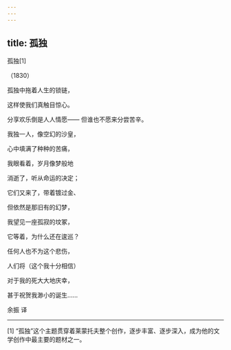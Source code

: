 ```yaml
---
---
---
```

title: 孤独
---



孤独[1]


（1830）

孤独中拖着人生的锁链，

这样使我们真触目惊心。

分享欢乐倒是人人情愿—— 但谁也不愿来分尝苦辛。

我独一人，像空幻的沙皇，

心中填满了种种的苦痛，

我眼看着，岁月像梦般地

消逝了，听从命运的决定；

它们又来了，带着镀过金、

但依然是那旧有的幻梦，

我望见一座孤寂的坟冢，

它等着，为什么还在逡巡？

任何人也不为这个悲伤，

人们将（这个我十分相信）

对于我的死大大地庆幸，

甚于祝贺我渺小的诞生……

余振 译



* * *



[1] “孤独”这个主题贯穿着莱蒙托夫整个创作，逐步丰富、逐步深入，成为他的文学创作中最主要的题材之一。